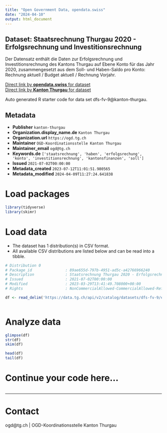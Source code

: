 ```yaml
---
title: "Open Government Data, opendata.swiss"
date: "2024-04-10"
output: html_document
---
```


## Dataset: Staatsrechnung Thurgau 2020 - Erfolgsrechnung und Investitionsrechnung

Der Datensatz enthält die Daten zur Erfolgsrechnung und Investitionsrechnung des Kantons Thurgau auf Ebene Konto für das Jahr 2020, zusammengesetzt aus dem Soll- und Haben-Saldo pro Konto: Rechnung aktuell / Budget aktuell / Rechnung Vorjahr.

[Direct link by **opendata.swiss** for dataset](https://opendata.swiss/de/dataset/staatsrechnung-thurgau-2020-erfolgsrechnung-und-investitionsrechnung)<br>
[Direct link by **Kanton Thurgau** for dataset](https://data.tg.ch/explore/dataset/dfs-fv-9/)

Auto generated R starter code for data set dfs-fv-9@kanton-thurgau.

## Metadata

- **Publisher** `kanton-thurgau`
- **Organization.display_name.de** `Kanton Thurgau`
- **Organization.url** `https://ogd.tg.ch`
- **Maintainer** `OGD-Koordinationsstelle Kanton Thurgau`
- **Maintainer_email** `ogd@tg.ch`
- **Keywords.de** `['staatsrechnung', 'haben', 'erfolgsrechung', 'konto', 'investitionsrechnung', 'kantonsfinanzen', 'soll']`
- **Issued** `2021-07-02T00:00:00`
- **Metadata_created** `2023-07-12T11:01:51.980565`
- **Metadata_modified** `2024-04-09T11:27:24.641838`


# Load packages

```r

library(tidyverse)
library(skimr)

```

# Load data

-   The dataset has 1 distribution(s) in CSV format.
-   All available CSV distributions are listed below and can be read into a tibble.

```r

# Distribution 0
# Package_id               : 89ae655d-797b-4951-ad5c-a42766966240
# Description              : Staatsrechnung Thurgau 2020 - Erfolgsrechnung und Investitionsrechnung (csv)
# Issued                   : 2021-07-02T00:00:00
# Modified                 : 2023-03-29T13:41:49.708000+00:00
# Rights                   : NonCommercialAllowed-CommercialAllowed-ReferenceRequired

df <- read_delim('https://data.tg.ch/api/v2/catalog/datasets/dfs-fv-9/exports/csv')



```

# Analyze data

```r

glimpse(df)
str(df)
skim(df)

head(df)
tail(df)

```

# Continue your code here...

```r

```

------------------------------------------------------------------------

# Contact

ogd@tg.ch | OGD-Koordinationsstelle Kanton Thurgau

